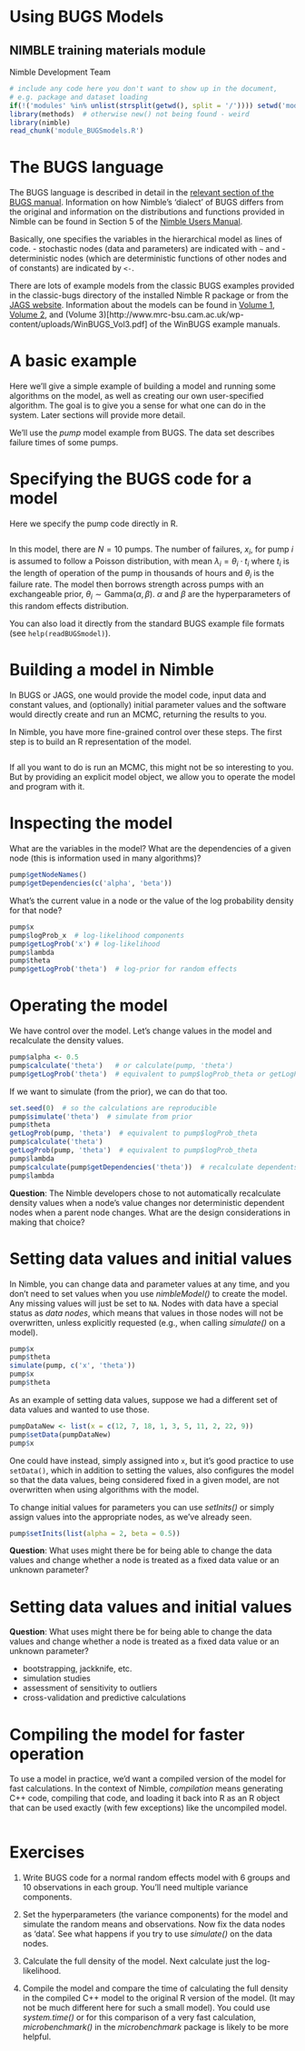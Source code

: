 Using BUGS Models
==========================
NIMBLE training materials module
---------------------------------
Nimble Development Team

```r
# include any code here you don't want to show up in the document,
# e.g. package and dataset loading
if(!('modules' %in% unlist(strsplit(getwd(), split = '/')))) setwd('modules')
library(methods)  # otherwise new() not being found - weird
library(nimble)
read_chunk('module_BUGSmodels.R')
```


# The BUGS language

The BUGS language is described in detail in the [relevant section of the BUGS manual](http://www.openbugs.net/Manuals/ModelSpecification.htmlBUGS). Information on how Nimble's 'dialect' of BUGS differs from the original and information on the distributions and functions provided in Nimble can be found in Section 5 of the [Nimble Users Manual](http://r-nimble.org/manuals/NimbleUserManual.pdf).

Basically, one specifies the variables in the hierarchical model as lines of code.
 -  stochastic nodes (data and parameters) are indicated with `~` and 
 - deterministic nodes (which are deterministic functions of other nodes and of constants) are indicated by `<-`.

There are lots of example models from the classic BUGS examples provided in the classic-bugs directory of the installed Nimble R package or from the [JAGS website](https://sourceforge.net/projects/mcmc-jags/files/Examples/).  Information about the models can be found in [Volume 1](http://www.mrc-bsu.cam.ac.uk/wp-content/uploads/WinBUGS_Vol1.pdf), [Volume 2](http://www.mrc-bsu.cam.ac.uk/wp-content/uploads/WinBUGS_Vol2.pdf), and (Volume 3)[http://www.mrc-bsu.cam.ac.uk/wp-content/uploads/WinBUGS_Vol3.pdf] of the WinBUGS example manuals.

# A basic example

Here we'll give a simple example of building a model and running some algorithms on the model, as well as creating our own user-specified algorithm. The goal is to give you a sense for what one can do in the system. Later sections will provide more detail.

We'll use the *pump* model example from BUGS. The data set
  describes failure times of some pumps.  

# Specifying the BUGS code for a model

Here we specify the pump code directly in R.

```r
```

In this model, there are $N=10$ pumps. The number of failures, $x_i$, for pump $i$ is assumed to follow a Poisson distribution, with mean $\lambda_i = \theta_i \cdot t_i$ where $t_i$ is the length of operation of the pump in thousands of hours and $\theta_i$ is the failure rate. The model then borrows strength across pumps with an exchangeable prior, $\theta_i \sim \mbox{Gamma}(\alpha, \beta)$. $\alpha$ and $\beta$ are the hyperparameters of this random effects distribution. 

You can also load it directly from the standard BUGS example file formats (see `help(readBUGSmodel)`).

# Building a model in Nimble

In BUGS or JAGS, one would provide the model code, input data and constant values, and (optionally) initial parameter values and the software would directly create and run an MCMC, returning the results to you.

In Nimble, you have more fine-grained control over these steps. The first step is to build an R representation of the model.

```r
```

If all you want to do is run an MCMC, this might not be so interesting to you. But by providing an explicit model object, we allow you to operate the model and program with it.

# Inspecting the model

What are the variables in the model? What are the dependencies of a given node (this is information used in many algorithms)?

```r
pump$getNodeNames()
pump$getDependencies(c('alpha', 'beta'))
```

What's the current value in a node or the value of the log probability density for that node?

```r
pump$x  
pump$logProb_x  # log-likelihood components
pump$getLogProb('x') # log-likelihood
pump$lambda
pump$theta
pump$getLogProb('theta')  # log-prior for random effects
```

# Operating the model

We have control over the model. Let's change values in the model and recalculate the density values.

```r
pump$alpha <- 0.5
pump$calculate('theta')   # or calculate(pump, 'theta')
pump$getLogProb('theta')  # equivalent to pump$logProb_theta or getLogProb(pump, 'theta')
```
 
If we want to simulate (from the prior), we can do that too.

```r
set.seed(0)  # so the calculations are reproducible
pump$simulate('theta')  # simulate from prior
pump$theta
getLogProb(pump, 'theta')  # equivalent to pump$logProb_theta
pump$calculate('theta')
getLogProb(pump, 'theta')  # equivalent to pump$logProb_theta
pump$lambda
pump$calculate(pump$getDependencies('theta'))  # recalculate dependents
pump$lambda
```

**Question**: The Nimble developers chose to not automatically recalculate density values when a node's value changes nor deterministic dependent nodes when a parent node changes. What are the design considerations in making that choice?

# Setting data values and initial values

In Nimble, you can change data and parameter values at any time, and you don't need to set values when you use *nimbleModel()* to create the model. Any missing values will just be set to `NA`. Nodes with data have a special status as *data nodes*, which means that values in those nodes will not be overwritten, unless explicitly requested (e.g., when calling *simulate()*
on a model).

```r
pump$x
pump$theta
simulate(pump, c('x', 'theta'))
pump$x
pump$theta
```

As an example of setting data values, suppose we had a different set of data values and wanted to use those.

```r
pumpDataNew <- list(x = c(12, 7, 18, 1, 3, 5, 11, 2, 22, 9))
pump$setData(pumpDataNew)
pump$x
```

One could have instead, simply assigned into `x`, but it's good practice to use `setData()`, which in addition to setting the values, also configures the model so that the data values, being considered fixed in a given model, are not overwritten when using algorithms with the model. 

To change initial values for parameters you can use *setInits()* or simply assign values into the appropriate nodes, as we've already seen.

```r
pump$setInits(list(alpha = 2, beta = 0.5))
```

**Question**: What uses might there be for being able to change the data values and change whether a node is treated as a fixed data value or an unknown parameter?

# Setting data values and initial values

**Question**: What uses might there be for being able to change the data values and change whether a node is treated as a fixed data value or an unknown parameter?

 - bootstrapping, jackknife, etc.
 - simulation studies
 - assessment of sensitivity to outliers
 - cross-validation and predictive calculations


# Compiling the model for faster operation

To use a model in practice, we'd want a compiled version of the model for fast calculations. In the context of Nimble, *compilation* means generating C++ code, compiling that code, and loading it back into R as an R object that can be used exactly (with few exceptions) like the uncompiled model.

```r
```


# Exercises

1) Write BUGS code for a normal random effects model with 6 groups and 10 observations in each group. You'll need multiple variance components.

2) Set the hyperparameters (the variance components) for the model and simulate the random means and observations. Now fix the data nodes as 'data'. See what happens if you try to use *simulate()* on the data nodes. 

3) Calculate the full density of the model. Next calculate just the log-likelihood.

4) Compile the model and compare the time of calculating the full density in the compiled C++ model to the original R version of the model. (It may not be much different here for such a small model). You could use *system.time()* or for this comparison of a very fast calculation, *microbenchmark()* in the  *microbenchmark* package is likely to be more helpful.
